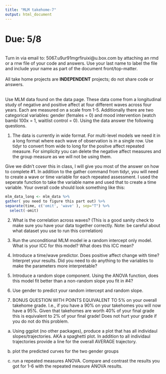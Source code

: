 ```yaml
---
title: "MLM takehome-7"
output: html_document
---
```


# Due: 5/8  
<br>
Turn in via email to: 5067.u9ur91mgrfiruixi@u.box.com by attaching an rmd or a rnw file of your code and answers. Use your last name to label the file and include your name as part of the document front/top-matter.  
<br>
All take home projects are **INDEPENDENT** projects; do not share code or answers. 

<br>
Use MLM data found on the data page. These data come from a longitudinal study of negative and positive affect at four different waves across four years. Each are measured on a scale from 1-5. Additionally there are two categorical variables: gender (females = 0) and mood intervention (watch bambi 100x = 1, waitlist control = 0). Using the data answer the following questions. 

1. The data is currently in wide format. For multi-level models we need it in a long format where each wave of observation is in a single row. Use tidyr to convert from wide to long for the positve affect repeated measure. For simplicity you can delete the negative affect measures and the group measure as we will not be using them. 

Give we didn't cover this in class, I will give you most of the answer on how to complete #1. In addition to the gather command from tidyr, you will need to create a wave or time variable for each repeated assessment. I used the seperate function to take the variable name and used that to create a time variable. Your overall code should look something like this: 

```r
mlm_data_long <- mlm_data %>%
gather( you need to figure this part out) %>% 
separate(time, c('omit', 'wave' ), sep="T") %>% 
  select(-omit)
```

2. What is the correlation across waves? (This is a good sanity check to make sure you have your data together correctly. Note: be careful about what dataset you use to run this correlation)

3. Run the unconditional MLM model ie a random intercept only model. What is your ICC for this model? What does this ICC mean? 

4. Introduce a time/wave predictor. Does positive affect change with time? Interpret your results. Did you need to do anything to the variables to make the parameters more interpretable? 

5. Introduce a random slope component. Using the ANOVA function, does this model fit better than a non-random slope you fit in #4? 

6. Use gender to predict your random intercept and random slope. 

7. BONUS QUESTION WITH POINTS EQUIVALENT TO 5% on your overall takehome grade. I.e., if you have a 90% on your takehomes you will now have a 95%. Given that takehomes are worth 40% of your final grade this is equivalent to 2% of your final grade! Does not hurt your grade if you do not do this problem. 

a) Using ggplot (no other packages), produce a plot that has all individaul slopes/trajectories. AKA a spaghetti plot. In addition to all individaul trajectories provide a line for the overall AVERAGE trajectory. 

b) plot the predicted curves for the two gender groups

c) run a repeated measures ANOVA. Compare and contrast the results you got for 1-6 with the repeated measure ANOVA results. 